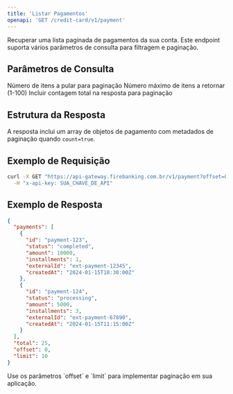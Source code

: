 ```yaml
---
title: 'Listar Pagamentos'
openapi: 'GET /credit-card/v1/payment'
---
```


Recuperar uma lista paginada de pagamentos da sua conta. Este endpoint suporta vários parâmetros de consulta para filtragem e paginação.

## Parâmetros de Consulta

<ParamField query="offset" type="integer" default="0">
  Número de itens a pular para paginação
</ParamField>

<ParamField query="limit" type="integer" default="10">
  Número máximo de itens a retornar (1-100)
</ParamField>

<ParamField query="count" type="boolean" default="false">
  Incluir contagem total na resposta para paginação
</ParamField>

## Estrutura da Resposta

A resposta inclui um array de objetos de pagamento com metadados de paginação quando `count=true`.

## Exemplo de Requisição

```bash cURL
curl -X GET "https://api-gateway.firebanking.com.br/v1/payment?offset=0&limit=10&count=true" \
  -H "x-api-key: SUA_CHAVE_DE_API"
```

## Exemplo de Resposta

```json Resposta
{
  "payments": [
    {
      "id": "payment-123",
      "status": "completed",
      "amount": 10000,
      "installments": 1,
      "externalId": "ext-payment-12345",
      "createdAt": "2024-01-15T10:30:00Z"
    },
    {
      "id": "payment-124",
      "status": "processing",
      "amount": 5000,
      "installments": 3,
      "externalId": "ext-payment-67890",
      "createdAt": "2024-01-15T11:15:00Z"
    }
  ],
  "total": 25,
  "offset": 0,
  "limit": 10
}
```

<Info>
  Use os parâmetros `offset` e `limit` para implementar paginação em sua aplicação.
</Info>